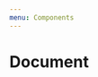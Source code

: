 ```yaml
---
menu: Components
---
```



# Document

<Playground>
  <Document accentColor="purple">
    <Title>
      <DecoratedIcon iconName={IconName.invoice} />
      <StatusLabel status="pending" />

      <h3>Invoice #1</h3>
    </Title>

    <Header>
      <h2>This is the exceptionally long document header.</h2>
      <p>This is the subtitle.</p>
    </Header>

    <Detail>
      <h4>Invoice details</h4>
      <DescriptionList data={[
        ["Issued", "2018-12-08"],
        ["Due", "2019-01-06"],
      ]} />
    </Detail>

    <Content>
      <p>This is the document content.</p>
    </Content>
  </Document>
</Playground>


## Properties

<Props of={Document} />

## API

- `<Title>`
- `<Header>`
- `<Detail>`
- `<Content>`
